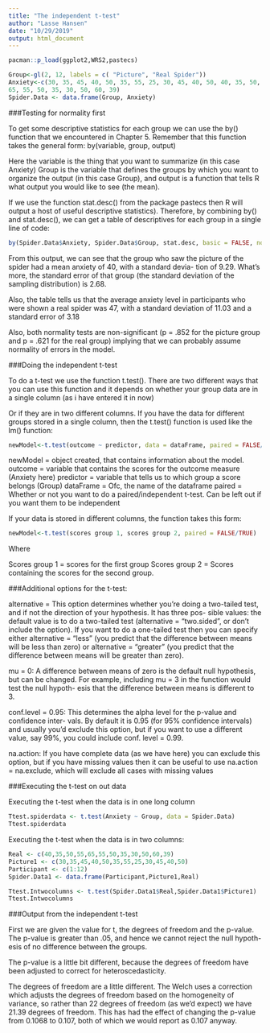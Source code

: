 ```yaml
---
title: "The independent t-test"
author: "Lasse Hansen"
date: "10/29/2019"
output: html_document
---
```



```r
pacman::p_load(ggplot2,WRS2,pastecs)
```

```r
Group<-gl(2, 12, labels = c( "Picture", "Real Spider"))
Anxiety<-c(30, 35, 45, 40, 50, 35, 55, 25, 30, 45, 40, 50, 40, 35, 50, 55,
65, 55, 50, 35, 30, 50, 60, 39)
Spider.Data <- data.frame(Group, Anxiety)
```

###Testing for normality first

To get some descriptive statistics for each group we can use the by() function that we encountered in Chapter 5. Remember that this function takes the general form:
by(variable, group, output)

Here the variable is the thing that you want to summarize (in this case Anxiety)
Group is the variable that defines the groups by which you want to organize the output (in this case Group), and output is a function that tells R what output you would like to see (the mean). 

If we use the function stat.desc() from the package pastecs then R will output a host of useful descriptive statistics). Therefore, by combining by() and stat.desc(), we can get a table of descriptives for each group in a single line of code:

```r
by(Spider.Data$Anxiety, Spider.Data$Group, stat.desc, basic = FALSE, norm = TRUE)
```

From this output, we can see that the group who saw the picture of the spider had a mean anxiety of 40, with a standard devia- tion of 9.29. What’s more, the standard error of that group (the standard deviation of the sampling distribution) is 2.68.

Also, the table tells us that the average anxiety level in participants who were shown a real spider was 47, with a standard deviation of 11.03 and a standard error of 3.18 

Also, both normality tests are non-significant (p = .852 for the picture group and p = .621 for the real group) implying that we can probably assume normality of errors in the model.

###Doing the independent t-test

To do a t-test we use the function t.test(). There are two different ways that you can use this function and it depends on whether your group data are in a single column (as i have entered it in now) 

Or if they are in two different columns. If you have the data for different groups stored in a single column, then the t.test() function is used like the lm() function:

```r
newModel<-t.test(outcome ~ predictor, data = dataFrame, paired = FALSE/TRUE)
```

newModel = object created, that contains information about the model.
outcome = variable that contains the scores for the outcome measure (Anxiety here)
predictor = variable that tells us to which group a score belongs (Group)
dataFrame = Ofc, the name of the dataframe
paired = Whether or not you want to do a paired/independent t-test. Can be left out if you want them to be independent

If your data is stored in different columns, the function takes this form:

```r
newModel<-t.test(scores group 1, scores group 2, paired = FALSE/TRUE)
```

Where

Scores group 1 = scores for the first group
Scores group 2 = Scores containing the scores for the second group.


###Additional options for the t-test:

alternative = This option determines whether you’re doing a two-tailed test, and if not the direction of your hypothesis. It has three pos- sible values: the default value is to do a two-tailed test (alternative = “two.sided”, or don’t include the option). If you want to do a one-tailed test then you can specify either alternative = “less” (you predict that the difference between means will be less than zero) or alternative = “greater” (you predict that the difference between means will be greater than zero).

mu = 0: A difference between means of zero is the default null hypothesis, but can be changed. For example, including mu = 3 in the function would test the null hypoth- esis that the difference between means is different to 3.

conf.level = 0.95: This determines the alpha level for the p-value and confidence inter- vals. By default it is 0.95 (for 95% confidence intervals) and usually you’d exclude this option, but if you want to use a different value, say 99%, you could include conf. level = 0.99.

na.action: If you have complete data (as we have here) you can exclude this option, but if you have missing values then it can be useful to use na.action = na.exclude, which will exclude all cases with missing values


###Executing the t-test on out data

Executing the t-test when the data is in one long column

```r
Ttest.spiderdata <- t.test(Anxiety ~ Group, data = Spider.Data)
Ttest.spiderdata
```

Executing the t-test when the data is in two columns:

```r
Real <- c(40,35,50,55,65,55,50,35,30,50,60,39)
Picture1 <- c(30,35,45,40,50,35,55,25,30,45,40,50)
Participant <- c(1:12)
Spider.Data1 <- data.frame(Participant,Picture1,Real)
```

```r
Ttest.Intwocolumns <- t.test(Spider.Data1$Real,Spider.Data1$Picture1)
Ttest.Intwocolumns
```

###Output from the independent t-test

First we are given the value for t, the degrees of freedom and the p-value. The p-value is greater than .05, and hence we cannot reject the null hypoth- esis of no difference between the groups.

The p-value is a little bit different, because the degrees of freedom have been adjusted to correct for heteroscedasticity.

The degrees of freedom are a little different. The Welch uses a correction which adjusts the degrees of freedom based on the homogeneity of variance, so rather than 22 degrees of freedom (as we’d expect) we have 21.39 degrees of freedom. This has had the effect of changing the p-value from 0.1068 to 0.107, both of which we would report as 0.107 anyway.

